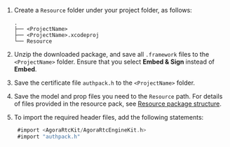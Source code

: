 <PlatformWrapper platform="ios">

1. Create a `Resource` folder under your project folder, as follows:
    ```shell
    .
    ├── <ProjectName>
    ├── <ProjectName>.xcodeproj
    └── Resource
    ```
1. Unzip the downloaded package, and save all `.framework` files to the `<ProjectName>` folder. Ensure that you select **Embed & Sign** instead of **Embed**.
1. Save the certificate file `authpack.h` to the `<ProjectName>` folder.
1. Save the model and prop files you need to the `Resource` path. For details of files provided in the resource pack, see [Resource package structure](#resource-package-structure).
1. To import the required header files, add the following statements:

   ``` objective-c
    #import <AgoraRtcKit/AgoraRtcEngineKit.h>
    #import "authpack.h"
   ```

</PlatformWrapper>